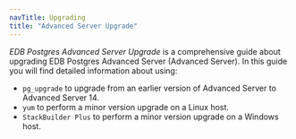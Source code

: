 ```yaml
---
navTitle: Upgrading
title: "Advanced Server Upgrade"
---
```


*EDB Postgres Advanced Server Upgrade* is a comprehensive guide about upgrading EDB Postgres Advanced Server (Advanced Server). In this guide you will find detailed information about using:

-   `pg_upgrade` to upgrade from an earlier version of Advanced Server to Advanced Server 14.
-   `yum` to perform a minor version upgrade on a Linux host.
-   `StackBuilder Plus` to perform a minor version upgrade on a Windows host.
